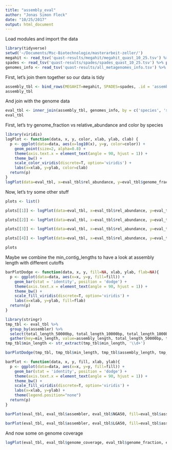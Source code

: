 ```yaml
---
title: "assembly_eval"
author: "Jonas Simon Fleck"
date: "10/25/2017"
output: html_document
---
```


Load modules and import the data

```r
library(tidyverse)
setwd('~/Documents/Msc-Biotechnologie/masterarbeit-zeller/')
megahit <- read_tsv('quast-results/megahit/megahit_quast_10_25.tsv') %>% print()
spades <- read_tsv('quast-results/spades/spades_quast_10_25.tsv') %>% print()
genomes_info <- read_tsv('quast-results/all_metagenomes_info.tsv') %>% print()
```

First, let's join them together so our data is tidy

```r
assembly_tbl <- bind_rows(MEGAHIT=megahit, SPADES=spades, .id = 'assembler')
assembly_tbl
```

And join with the genome data

```r
eval_tbl <- inner_join(assembly_tbl, genomes_info, by = c('species', 'sample'))
eval_tbl
```

First, let's try genome_fraction vs relative_abundance and color by species

```r
library(viridis)
logPlot <- function(data, x, y, color, xlab, ylab, clab) {
  p <- ggplot(data=data, aes(x=log10(x), y=y, color=color)) + 
    geom_point(size=2, alpha=0.8) + 
    theme(axis.text.x = element_text(angle = 90, hjust = 1)) +
    theme_bw() + 
    scale_color_viridis(discrete=T, option='viridis') + 
    labs(x=xlab, y=ylab, color=clab)
  return(p)  
}
logPlot(data=eval_tbl, x=eval_tbl$rel_abundance, y=eval_tbl$genome_fraction, color=eval_tbl$assembler, xlab=expression('log'[10]*' Relative Abundance'), ylab='Genome Fraction [%]', clab='Assembler')
```


Now, let's try some other stuff

```r
plots <- list()

plots[[1]] <- logPlot(data=eval_tbl, x=eval_tbl$rel_abundance, y=eval_tbl$total_aligned_legnth, color=eval_tbl$assembler, xlab=expression('log'[10]*' Relative Abundance'), ylab='Total aligned length [bp]', clab='Assembler')

plots[[2]] <- logPlot(data=eval_tbl, x=eval_tbl$rel_abundance, y=eval_tbl$NGA50, color=eval_tbl$assembler, xlab=expression('log'[10]*' Relative Abundance'), ylab='NGA50 [bp]', clab='Assembler')

plots[[3]] <- logPlot(data=eval_tbl, x=eval_tbl$rel_abundance, y=eval_tbl$LGA50, color=eval_tbl$assembler, xlab=expression('log'[10]*' Relative Abundance'), ylab='LGA50', clab='Assembler')

plots[[4]] <- logPlot(data=eval_tbl, x=eval_tbl$rel_abundance, y=eval_tbl$largest_contig, color=eval_tbl$assembler, xlab=expression('log'[10]*' Relative Abundance'), ylab='Largest contig [bp]', clab='Assembler')

plots
```

Maybe we combine the min_contig_lengths to have a look at assembly length with different cutoffs

```r
barPlotDodge <- function(data, x, y, fill=NA, xlab, ylab, flab=NA){
  p <- ggplot(data=data, aes(x=x, y=y, fill=fill)) + 
    geom_bar(stat = 'identity', position = 'dodge') + 
    theme(axis.text.x = element_text(angle = 90, hjust = 1)) +
    theme_bw() + 
    scale_fill_viridis(discrete=T, option='viridis') +
    labs(x=xlab, y=ylab, fill=flab)
  return(p)
}

library(stringr)
tmp_tbl <- eval_tbl %>% 
  group_by(assembler) %>% 
  select(total_length_50000bp, total_length_10000bp, total_length_1000bp) %>%
  gather(key=min_length, value=assembly_length, total_length_50000bp, total_length_10000bp, total_length_1000bp)
tmp_tbl$min_length <- str_extract(tmp_tbl$min_length, '\\d+')

barPlotDodge(tmp_tbl, tmp_tbl$min_length, tmp_tbl$assembly_length, tmp_tbl$assembler, xlab='Minimum contig length', ylab='Total assembly length', flab='Assembler')

barPlot <- function(data, x, y, fill, xlab, ylab){
  p <- ggplot(data=data, aes(x=x, y=y, fill=fill)) + 
    geom_bar(stat = 'identity', position = 'dodge') + 
    theme(axis.text.x = element_text(angle = 90, hjust = 1)) +
    theme_bw() + 
    scale_fill_viridis(discrete=T, option='viridis') +
    labs(x=xlab, y=ylab) + 
    theme(legend.position="none")
  return(p)
}

barPlot(eval_tbl, eval_tbl$assembler, eval_tbl$NGA50, fill=eval_tbl$assembler, xlab='Assembler', ylab='NGA50 [bp]')

barPlot(eval_tbl, eval_tbl$assembler, eval_tbl$LGA50, fill=eval_tbl$assembler, xlab='Assembler', ylab='LGA50')


```

And now some on genome coverage

```r
logPlot(eval_tbl, eval_tbl$genome_coverage, eval_tbl$genome_fraction, eval_tbl$assembler, xlab=expression('log'[10]*' Genome Coverage'), ylab='Genome fraction [%]', clab='Assembler')
```











